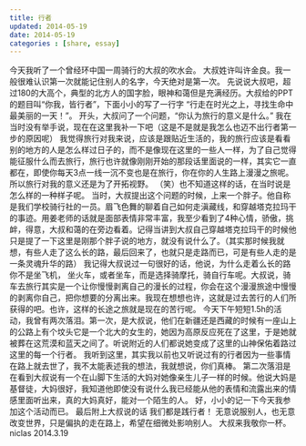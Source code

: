 ```yaml
---
title: 行者
updated: 2014-05-19 
date: 2014-05-19 
categories : [share, essay]
---
```

今天我听了一个曾经环中国一周骑行的大叔的吹水会。
大叔姓许叫许金良。我一般很难认识第一次就能记住别人的名字，今天绝对是第一次。
先说说大叔吧，超过180的大高个，典型的北方人的国字脸，眼神和蔼但是充满经历。大叔给的PPT的题目叫“你我，皆行者”，下面小小的写了一行字 “行走在时光之上，寻找生命中最美丽的一天！”。
开头，大叔问了一个问题，“你认为旅行的意义是什么。”
我在当时没有举手说，现在在这里我补一下吧（这是不是就是我怎么也迈不出行者第一步的原因呢）
我觉得旅行对我来说，应该是跟贴近生活的，我的旅行应该是看看别的地方的人是怎么样过日子的，而不是像现在这里的一些人一样，为了自己觉得能征服什么而去旅行，旅行也许就像刚刚开始的那段话里面说的一样，其实它一直都在，即使你每天3点一线一沉不变也是在旅行，你在你的人生路上漫漫之旅呢。所以旅行对我的意义还是为了开拓视野。
（笑）也不知道这样的话，在当时说是怎么样的一种样子呢。
当时，大叔提出这个问题的时候，上来一个胖子。他自称是我们学校骑行社的一员。眉飞色舞的聊着自己如何走滇藏线，和穿越塔克拉玛干的事迹。用姜老师的话就是面部表情非常丰富，我至少看到了4种心情，骄傲，挑衅，得意，大叔和蔼的在旁边看着。记得当讲到大叔自己穿越塔克拉玛干的时候他只是提了一下这里是刚那个胖子说的地方，就没有说什么了。（其实那时候我就想，有些人走了这么长的路，最后回来了，也就只是走路而已，可是有些人走的是一条灵魂升华的路）
	我记得大叔说过一句很好的话，他说，为什么走着么长的路你不是坐飞机， 坐火车，或者坐车，而是选择骑摩托，骑自行车呢。大叔说，骑车去旅行其实是一个让你慢慢剥离自己的漫长的过程，你会在这个漫漫旅途中慢慢的剥离你自己，把你想要的分离出来。我现在想想也许，这就是过去苦行的人们所获得的吧。也许，这样的长途之旅就是现在的苦行呢。
	今天下午短短1.5h的活动，我曾有两次落泪。第一次，是大叔说，他们在新疆还是西藏的时候有一座山上的公路上有个坟头它是一个北大的女生的，她因为高原反应死在了这里，于是她就被葬在这荒漠和蓝天之间了。听说附近的人们都说她变成了这里的山神保佑着路过这里的每一个行者。
	我听到这里，其实我以前也又听说过有的行者因为一些事情在路上就去世了，我不太能表述我的想法，我就想说，你们真棒。
	第二次落泪是在看到大叔说有一个在山脚下生活的大妈对她像亲生儿子一样的时候。他说大妈是基督徒，大妈很好，我知道他即使没有说什么我已经能从他的表情和流露出来的情感里面听出来，真的大妈真好，能对一个陌生的人。
好，小小的记一下今天我参加这个活动而已。
最后附上大叔说的话
我们都是践行者！
无意说服别人，也无意改变世界，只是偏执的走在路上，希望在细微处影响别人。
大叔来我敬你一杯。
niclas
2014.3.19

